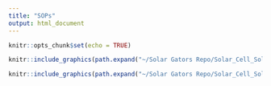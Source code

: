 ```yaml
---
title: "SOPs"
output: html_document
---
```



``````r
knitr::opts_chunk$set(echo = TRUE)

knitr::include_graphics(path.expand("~/Solar Gators Repo/Solar_Cell_Soldering_SOP.pdf"))

``````

```r

knitr::include_graphics(path.expand("~/Solar Gators Repo/Solar_Cell_Soldering_SOP.pdf"))

```